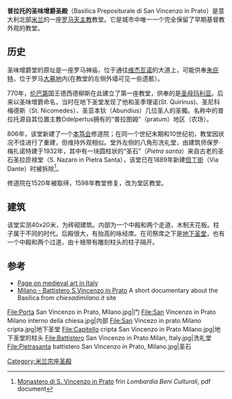 {{Infobox religious building
| building_name         =普拉托的圣味增爵圣殿<br><small>(Basilica Prepositurale di San Vincenzo in Prato)</small>
| image                 = 911MilanoSVincenzoPrato.JPG
| location              = 意大利[[米兰|米兰]]
| geo                   = {{Coord|45.457665|N|9.173869|E|format=dms|scale:5000|display=title}}
| religious_affiliation =[[罗马天主教|罗马天主教]]
| province              = [[米兰省|米兰省]]
| consecration_year     =900
| status                = 国家古迹
| website               =[http://www.sanvincenzoinprato.it/index.htm Sito ufficiale della Parrocchia]
| architecture_type     = 教堂
| architecture_style    = 早期基督教
}}
'''普拉托的圣味增爵圣殿'''（Basilica Prepositurale di San Vincenzo in Prato）是意大利北部[[米兰|米兰]]的一座[[罗马天主教|罗马天主教]]教堂。它是城市中唯一一个完全保留了早期基督教外观的教堂。

==历史==
圣味增爵堂的原址是一座罗马神庙，位于通往[[维杰瓦诺|维杰瓦诺]]的大道上，可能供奉[[朱庇特|朱庇特]]，位于罗马[[大墓地|大墓地]]内(在教堂的左侧外墙可见一些遗骸）。

770年，[[伦巴第|伦巴第]]国王德西德柳斯在此建立了第一座教堂，供奉的是[[圣母玛利亚|圣母玛利亚]]。后来以圣味增爵命名，当时在地下圣堂发现了他和圣季理诺(St. Quirinus)、圣尼科梅德斯（St. Nicomedes）、圣亚本狄（Abundius）几位圣人的圣髑。名称中的普拉托源自其位置主教Odelpertus拥有的“普拉图姆”（pratum）地区（农场）。

806年，该堂新建了一个[[本笃会|本笃会]]修道院；在同一个世纪末期和10世纪初，教堂因状况不佳进行了重建，但维持外观相似。堂外左侧的八角形洗礼堂，由建筑师保罗·梅扎诺特建于1932年，其中有一块圆柱状的“圣石”（''Pietra santa''）来自古老的圣石圣拉匝禄堂（S. Nazaro in Pietra Santa），该堂已在1889年新建[[但丁街|但丁街]]（Via Dante）时被拆除<ref>[http://www.lombardiabeniculturali.it/architetture/schede-complete/LMD80-00347/ Monastero di S. Vincenzo in Prato] {{Wayback|url=http://www.lombardiabeniculturali.it/architetture/schede-complete/LMD80-00347/ |date=20201013104131 }} frin ''Lombardia Beni Culturali'', pdf document</ref>。

修道院在1520年被取缔，1598年教堂修复，改为堂区教堂。

==建筑==
该堂实测40x20米，为砖砌建筑。内部为一个中殿和两个走道，木制天花板。柱子属于不同的时代。后殿很大，有抬高的咏经席。在司祭席之下是[[地下圣堂|地下圣堂]]，也有一个中殿和两个过道，由十根带有雕刻柱头的柱子隔开。

== 参考 ==
<references/>
*[http://www.medioevo.org/artemedievale/Pages/Lombardia/SanVincenzoaMilano.html Page on medieval art in Italy] {{Wayback|url=http://www.medioevo.org/artemedievale/Pages/Lombardia/SanVincenzoaMilano.html |date=20191231030604 }} 
*[https://www.youtube.com/watch?v=_Rw40XdGAm0 Milano - Battistero S.Vincenzo in Prato] {{Wayback|url=https://www.youtube.com/watch?v=_Rw40XdGAm0 |date=20160416191113 }} A short documentary about the Basilica from ''chiesadimilano.it'' site

<gallery>
File:Porta San Vincenzo in Prato, Milano.jpg|门
File:San Vincenzo in Prato Milano interno della chiesa.jpg|内部
File:San Vincezo in prato Milano cripta.jpg|地下圣堂
File:Capitello cripta San Vincenzo in Prato Milano.jpg|地下圣堂的柱头
File:Battistero San Vincenzo in Prato Milan, Italy.jpg|洗礼堂
File:Pietrasanta battistero San Vincenzo in Prato, Milano.jpg|圣石
</gallery>

{{米兰地标}}
[[Category:米兰宗座圣殿|Category:米兰宗座圣殿]]